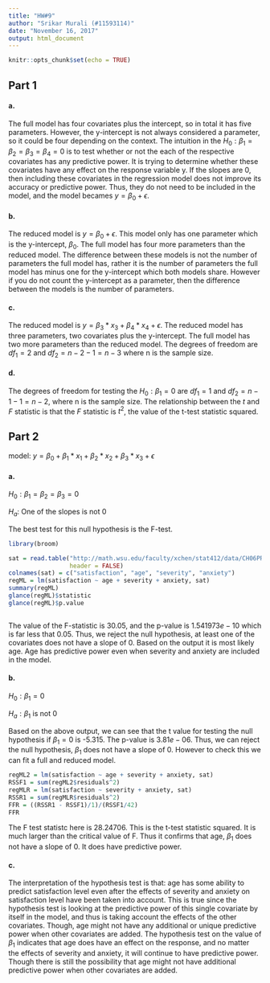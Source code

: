 ---
title: "HW#9"
author: "Srikar Murali (#11593114)"
date: "November 16, 2017"
output: html_document
---

```{r setup, include=FALSE}
knitr::opts_chunk$set(echo = TRUE)
```

## Part 1

#### a.

The full model has four covariates plus the intercept, so in total it has five parameters. However, the y-intercept is not always considered a parameter, so it could be four
depending on the context. The intuition in the $H_0: \beta_1 = \beta_2 = \beta_3 = \beta_4 = 0$ is to test whether or not the each of the respective covariates has any predictive power. It is trying to determine whether these covariates have any effect on the response variable y. If the slopes are 0, then including these covariates in the regression model does not improve its accuracy or predictive power. Thus, they do not need to be included in the model, and the model becames $y = \beta_0 + \epsilon$.

#### b.

The reduced model is $y = \beta_0 + \epsilon$. This model only has one parameter which is the y-intercept, $\beta_0$. The full model has four more parameters than the reduced model. The difference between these models is not the number of parameters the full model has, rather it is the number of parameters the full model has minus one for the y-intercept which both models share. However if you do not count the y-intercept as a parameter, then the difference between the models is the number of parameters.


#### c.

The reduced model is $y = \beta_3*x_3 + \beta_4*x_4 + \epsilon$. The reduced model has three parameters, two covariates plus the y-intercept. The full model has two more parameters than the reduced model. The degrees of freedom are $df_1 = 2$ and $df_2 = n - 2 - 1 = n - 3$ where n is the sample size.

#### d.

The degrees of freedom for testing the $H_0: \beta_1 = 0$ are $df_1 = 1$ and $df_2 = n-1-1 = n-2$, where n is the sample size. The relationship between the $t$ and $F$ statistic is that the $F$ statistic is $t^2$, the value of the t-test statistic squared.

## Part 2

model: $y = \beta_0 + \beta_1*x_1 + \beta_2*x_2 + \beta_3*x_3 + \epsilon$

#### a.

$H_0: \beta_1 = \beta_2 = \beta_3 = 0$

$H_a:$ One of the slopes is not 0

The best test for this null hypothesis is the F-test.

```{r p2a}
library(broom)

sat = read.table("http://math.wsu.edu/faculty/xchen/stat412/data/CH06PR15.txt",
                 header = FALSE)
colnames(sat) = c("satisfaction", "age", "severity", "anxiety")
regML = lm(satisfaction ~ age + severity + anxiety, sat)
summary(regML)
glance(regML)$statistic
glance(regML)$p.value



```

The value of the F-statistic is 30.05, and the p-value is $1.541973e-10$ which is far less that 0.05. Thus, we reject the null hypothesis, at least one of the covariates does not have a slope of 0. Based on the output it is most likely age. Age has predictive power even when severity and anxiety are included in the model.


#### b.

$H_0: \beta_1 = 0$

$H_a: \beta_1$  is not 0

Based on the above output, we can see that the t value for testing the null hypothesis if $\beta_1 = 0$ is -5.315. The p-value is $3.81e-06$. Thus, we can reject the null hypothesis, $\beta_1$ does not have a slope of 0. However to check this we can fit a full and reduced model.

```{r p2b}
regML2 = lm(satisfaction ~ age + severity + anxiety, sat)
RSSF1 = sum(regML2$residuals^2)
regMLR = lm(satisfaction ~ severity + anxiety, sat)
RSSR1 = sum(regMLR$residuals^2)
FFR = ((RSSR1 - RSSF1)/1)/(RSSF1/42)
FFR


```

The F test statistc here is 28.24706. This is the t-test statistic squared. It is much larger than the critical value of F. Thus it confirms that age, $\beta_1$ does not have a slope of 0. It does have predictive power.


#### c.

The interpretation of the hypothesis test is that: age has some ability to predict satisfaction level even after the effects of severity and anxiety on satisfaction level have been taken into account. This is true since the hypothesis test is looking at the predictive power of this single covariate by itself in the model, and thus is taking account the effects of the other covariates. Though, age might not have any additional or unique predictive power when other covariates are added. The hypothesis test on the value of $\beta_1$ indicates that age does have an effect on the response, and no matter the effects of severity and anxiety, it will continue to have predictive power. Though there is still the possibility that age might not have additional predictive power when other covariates are added.